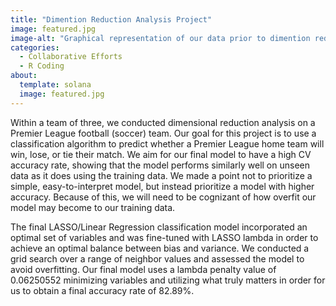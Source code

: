 ```yaml
---
title: "Dimention Reduction Analysis Project"
image: featured.jpg
image-alt: "Graphical representation of our data prior to dimention reduction analysis"
categories:
  - Collaborative Efforts
  - R Coding
about: 
  template: solana
  image: featured.jpg
---
```


Within a team of three, we conducted dimensional reduction analysis on a Premier League football (soccer) team. Our goal for this project is to use a classification algorithm to predict whether a Premier League home team will win, lose, or tie their match. We aim for our final model to have a high CV accuracy rate, showing that the model performs similarly well on unseen data as it does using the training data. We made a point not to prioritize a simple, easy-to-interpret model, but instead prioritize a model with higher accuracy. Because of this, we will need to be cognizant of how overfit our model may become to our training data.

The final LASSO/Linear Regression classification model incorporated an optimal set of variables and was fine-tuned with LASSO lambda in order to achieve an optimal balance between bias and variance. We conducted a grid search over a range of neighbor values and assessed the model to avoid overfitting. Our final model uses a lambda penalty value of 0.06250552 minimizing variables and utilizing what truly matters in order for us to obtain a final accuracy rate of 82.89%. 

